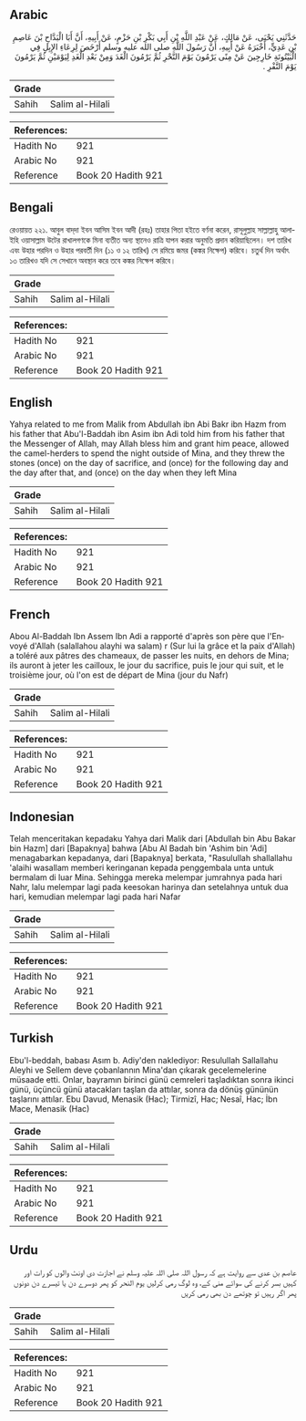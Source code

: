 ## Arabic


<div dir="rtl" lang="ar" style={{fontSize:'larger',backgroundColor:'#f8f9fa',padding:20}}>
حَدَّثَنِي يَحْيَى، عَنْ مَالِكٍ، عَنْ عَبْدِ اللَّهِ بْنِ أَبِي بَكْرِ بْنِ حَزْمٍ، عَنْ أَبِيهِ، أَنَّ أَبَا الْبَدَّاحِ بْنَ عَاصِمِ بْنِ عَدِيٍّ، أَخْبَرَهُ عَنْ أَبِيهِ، أَنَّ رَسُولَ اللَّهِ صلى الله عليه وسلم أَرْخَصَ لِرِعَاءِ الإِبِلِ فِي الْبَيْتُوتَةِ خَارِجِينَ عَنْ مِنًى يَرْمُونَ يَوْمَ النَّحْرِ ثُمَّ يَرْمُونَ الْغَدَ وَمِنْ بَعْدِ الْغَدِ لِيَوْمَيْنِ ثُمَّ يَرْمُونَ يَوْمَ النَّفْرِ ‏.‏
</div>
<div style={{backgroundColor:'#f8f9fa',padding:20, marginBottom: 10}}><table> <thead> <tr> <th>Grade</th> <th></th> </tr> </thead> <tbody> <tr><td>Sahih</td><td>Salim al-Hilali</td></tr></tbody></table><table> <thead> <tr> <th>References:</th> <th></th> </tr> </thead> <tbody><tr><td>Hadith No</td><td>921</td></tr><tr><td>Arabic No</td><td>921</td></tr><tr><td>Reference</td><td>Book 20 Hadith 921</td></tr></tbody></table></div>

## Bengali


<div dir="ltr" lang="bn" style={{fontSize:'larger',backgroundColor:'#f8f9fa',padding:20}}>
রেওয়ায়ত ২২১. আবুল বাদ্‌দা ইবন আসিম ইবন আদী (রহঃ) তাহার পিতা হইতে বর্ণনা করেন, রাসূলুল্লাহ সাল্লাল্লাহু আলাইহি ওয়াসাল্লাম উটের রাখালগণকে মিনা ব্যতীত অন্য স্থানেও রাত্রি যাপন করার অনুমতি প্রদান করিয়াছিলেন। দশ তারিখ এবং উহার পরদিন ও উহার পরবর্তী দিন (১১ ও ১২ তারিখ) সে রমিয়ে জমর (কঙ্কর নিক্ষেপ) করিবে। চতুর্থ দিন অর্থাৎ ১৩ তারিখও যদি সে সেখানে অবস্থান করে তবে কঙ্কর নিক্ষেপ করিবে।
</div>
<div style={{backgroundColor:'#f8f9fa',padding:20, marginBottom: 10}}><table> <thead> <tr> <th>Grade</th> <th></th> </tr> </thead> <tbody> <tr><td>Sahih</td><td>Salim al-Hilali</td></tr></tbody></table><table> <thead> <tr> <th>References:</th> <th></th> </tr> </thead> <tbody><tr><td>Hadith No</td><td>921</td></tr><tr><td>Arabic No</td><td>921</td></tr><tr><td>Reference</td><td>Book 20 Hadith 921</td></tr></tbody></table></div>

## English


<div dir="ltr" lang="en" style={{fontSize:'larger',backgroundColor:'#f8f9fa',padding:20}}>
Yahya related to me from Malik from Abdullah ibn Abi Bakr ibn Hazm from his father that Abu'l-Baddah ibn Asim ibn Adi told him from his father that the Messenger of Allah, may Allah bless him and grant him peace, allowed the camel-herders to spend the night outside of Mina, and they threw the stones (once) on the day of sacrifice, and (once) for the following day and the day after that, and (once) on the day when they left Mina
</div>
<div style={{backgroundColor:'#f8f9fa',padding:20, marginBottom: 10}}><table> <thead> <tr> <th>Grade</th> <th></th> </tr> </thead> <tbody> <tr><td>Sahih</td><td>Salim al-Hilali</td></tr></tbody></table><table> <thead> <tr> <th>References:</th> <th></th> </tr> </thead> <tbody><tr><td>Hadith No</td><td>921</td></tr><tr><td>Arabic No</td><td>921</td></tr><tr><td>Reference</td><td>Book 20 Hadith 921</td></tr></tbody></table></div>

## French


<div dir="ltr" lang="fr" style={{fontSize:'larger',backgroundColor:'#f8f9fa',padding:20}}>
Abou Al-Baddah Ibn Assem Ibn Adi a rapporté d'après son père que l'Envoyé d'Allah (salallahou alayhi wa salam) r (Sur lui la grâce et la paix d'Allah) a toléré aux pâtres des chameaux, de passer les nuits, en dehors de Mina; ils auront à jeter les cailloux, le jour du sacrifice, puis le jour qui suit, et le troisième jour, où l'on est de départ de Mina (jour du Nafr)
</div>
<div style={{backgroundColor:'#f8f9fa',padding:20, marginBottom: 10}}><table> <thead> <tr> <th>Grade</th> <th></th> </tr> </thead> <tbody> <tr><td>Sahih</td><td>Salim al-Hilali</td></tr></tbody></table><table> <thead> <tr> <th>References:</th> <th></th> </tr> </thead> <tbody><tr><td>Hadith No</td><td>921</td></tr><tr><td>Arabic No</td><td>921</td></tr><tr><td>Reference</td><td>Book 20 Hadith 921</td></tr></tbody></table></div>

## Indonesian


<div dir="ltr" lang="id" style={{fontSize:'larger',backgroundColor:'#f8f9fa',padding:20}}>
Telah menceritakan kepadaku Yahya dari Malik dari [Abdullah bin Abu Bakar bin Hazm] dari [Bapaknya] bahwa [Abu Al Badah bin 'Ashim bin 'Adi] menagabarkan kepadanya, dari [Bapaknya] berkata, "Rasulullah shallallahu 'alaihi wasallam memberi keringanan kepada penggembala unta untuk bermalam di luar Mina. Sehingga mereka melempar jumrahnya pada hari Nahr, lalu melempar lagi pada keesokan harinya dan setelahnya untuk dua hari, kemudian melempar lagi pada hari Nafar
</div>
<div style={{backgroundColor:'#f8f9fa',padding:20, marginBottom: 10}}><table> <thead> <tr> <th>Grade</th> <th></th> </tr> </thead> <tbody> <tr><td>Sahih</td><td>Salim al-Hilali</td></tr></tbody></table><table> <thead> <tr> <th>References:</th> <th></th> </tr> </thead> <tbody><tr><td>Hadith No</td><td>921</td></tr><tr><td>Arabic No</td><td>921</td></tr><tr><td>Reference</td><td>Book 20 Hadith 921</td></tr></tbody></table></div>

## Turkish


<div dir="ltr" lang="tr" style={{fontSize:'larger',backgroundColor:'#f8f9fa',padding:20}}>
Ebu'l-beddah, babası Asım b. Adiy'den naklediyor: Resulullah Sallallahu Aleyhi ve Sellem deve çobanlannın Mina'dan çıkarak gecelemelerine müsaade etti. Onlar, bayramın birinci günü cemreleri taşladıktan sonra ikinci günü, üçüncü günü atacakları taşlan da attılar, sonra da dönüş gününün taşlarını attılar. Ebu Davud, Menasik (Hac); Tirmizî, Hac; Nesaî, Hac; İbn Mace, Menasik (Hac)
</div>
<div style={{backgroundColor:'#f8f9fa',padding:20, marginBottom: 10}}><table> <thead> <tr> <th>Grade</th> <th></th> </tr> </thead> <tbody> <tr><td>Sahih</td><td>Salim al-Hilali</td></tr></tbody></table><table> <thead> <tr> <th>References:</th> <th></th> </tr> </thead> <tbody><tr><td>Hadith No</td><td>921</td></tr><tr><td>Arabic No</td><td>921</td></tr><tr><td>Reference</td><td>Book 20 Hadith 921</td></tr></tbody></table></div>

## Urdu


<div dir="rtl" lang="ur" style={{fontSize:'larger',backgroundColor:'#f8f9fa',padding:20}}>
عاصم بن عدی سے روایت ہے کہ رسول اللہ صلی اللہ علیہ وسلم نے اجازت دی اونٹ والوں کو رات اور کہیں بسر کرنے کی سوائے منی کے، وہ لوگ رمی کرلیں یوم النحر کو پھر دوسرے دن یا تیسرے دن دونوں پھر اگر رہیں تو چوتھے دن بھی رمی کریں
</div>
<div style={{backgroundColor:'#f8f9fa',padding:20, marginBottom: 10}}><table> <thead> <tr> <th>Grade</th> <th></th> </tr> </thead> <tbody> <tr><td>Sahih</td><td>Salim al-Hilali</td></tr></tbody></table><table> <thead> <tr> <th>References:</th> <th></th> </tr> </thead> <tbody><tr><td>Hadith No</td><td>921</td></tr><tr><td>Arabic No</td><td>921</td></tr><tr><td>Reference</td><td>Book 20 Hadith 921</td></tr></tbody></table></div>